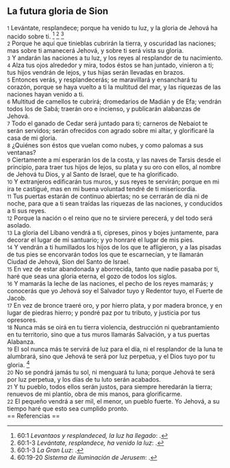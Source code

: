 == La futura gloria de Sion ==

{{anchor|1}} <small>1</small> Levántate, resplandece; porque ha venido tu luz, y la gloria de Jehová ha nacido sobre ti. <ref>60:1 ''Levantaos y resplandeced, la luz ha llegado'': {{lib|LU|97|5|3}}.</ref> <ref>60:1-3 ''Levántate, resplandece, ha venido la luz'': {{lib|LU|145|2|2}}.</ref> <ref>60:1-3 ''La Gran Luz'': {{lib|LU|45|4|4}}.</ref><br>
{{anchor|2}} <small>2</small> Porque he aquí que tinieblas cubrirán la tierra, y oscuridad las naciones; mas sobre ti amanecerá Jehová, y sobre ti será vista su gloria.<br>
{{anchor|3}} <small>3</small> Y andarán las naciones a tu luz, y los reyes al resplandor de tu nacimiento.<br>
{{anchor|4}} <small>4</small> Alza tus ojos alrededor y mira, todos éstos se han juntado, vinieron a ti; tus hijos vendrán de lejos, y tus hijas serán llevadas en brazos.<br>
{{anchor|5}} <small>5</small> Entonces verás, y resplandecerás; se maravillará y ensanchará tu corazón, porque se haya vuelto a ti la multitud del mar, y las riquezas de las naciones hayan venido a ti.<br>
{{anchor|6}} <small>6</small> Multitud de camellos te cubrirá; dromedarios de Madián y de Efa; vendrán todos los de Sabá; traerán oro e incienso, y publicarán alabanzas de Jehová.<br>
{{anchor|7}} <small>7</small> Todo el ganado de Cedar será juntado para ti; carneros de Nebaiot te serán servidos; serán ofrecidos con agrado sobre mi altar, y glorificaré la casa de mi gloria.<br>
{{anchor|8}} <small>8</small> ¿Quiénes son éstos que vuelan como nubes, y como palomas a sus ventanas?<br>
{{anchor|9}} <small>9</small> Ciertamente a mí esperarán los de la costa, y las naves de Tarsis desde el principio, para traer tus hijos de lejos, su plata y su oro con ellos, al nombre de Jehová tu Dios, y al Santo de Israel, que te ha glorificado.<br>
{{anchor|10}} <small>10</small> Y extranjeros edificarán tus muros, y sus reyes te servirán; porque en mi ira te castigué, mas en mi buena voluntad tendré de ti misericordia.<br>
{{anchor|11}} <small>11</small> Tus puertas estarán de continuo abiertas; no se cerrarán de día ni de noche, para que a ti sean traídas las riquezas de las naciones, y conducidos a ti sus reyes.<br>
{{anchor|12}} <small>12</small> Porque la nación o el reino que no te sirviere perecerá, y del todo será asolado.<br>
{{anchor|13}} <small>13</small> La gloria del Líbano vendrá a ti, cipreses, pinos y bojes juntamente, para decorar el lugar de mi santuario; y yo honraré el lugar de mis pies.<br>
{{anchor|14}} <small>14</small> Y vendrán a ti humillados los hijos de los que te afligieron, y a las pisadas de tus pies se encorvarán todos los que te escarnecían, y te llamarán Ciudad de Jehová, Sion del Santo de Israel.<br>
{{anchor|15}} <small>15</small> En vez de estar abandonada y aborrecida, tanto que nadie pasaba por ti, haré que seas una gloria eterna, el gozo de todos los siglos.<br>
{{anchor|16}} <small>16</small> Y mamarás la leche de las naciones, el pecho de los reyes mamarás; y conocerás que yo Jehová soy el Salvador tuyo y Redentor tuyo, el Fuerte de Jacob.<br>
{{anchor|17}} <small>17</small> En vez de bronce traeré oro, y por hierro plata, y por madera bronce, y en lugar de piedras hierro; y pondré paz por tu tributo, y justicia por tus opresores.<br>
{{anchor|18}} <small>18</small> Nunca más se oirá en tu tierra violencia, destrucción ni quebrantamiento en tu territorio, sino que a tus muros llamarás Salvación, y a tus puertas Alabanza.<br>
{{anchor|19}} <small>19</small> El sol nunca más te servirá de luz para el día, ni el resplandor de la luna te alumbrará, sino que Jehová te será por luz perpetua, y el Dios tuyo por tu gloria. <ref>60:19-20 ''Sistema de iluminación de Jerusem'': {{lib|LU|46|1|4}}.</ref><br>
{{anchor|20}} <small>20</small> No se pondrá jamás tu sol, ni menguará tu luna; porque Jehová te será por luz perpetua, y los días de tu luto serán acabados.<br>
{{anchor|21}} <small>21</small> Y tu pueblo, todos ellos serán justos, para siempre heredarán la tierra; renuevos de mi plantío, obra de mis manos, para glorificarme.<br>
{{anchor|22}} <small>22</small> El pequeño vendrá a ser mil, el menor, un pueblo fuerte. Yo Jehová, a su tiempo haré que esto sea cumplido pronto.<br>
== Referencias ==

<references />
